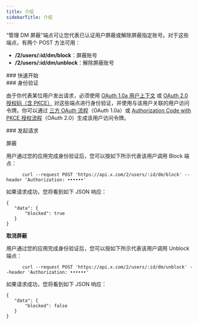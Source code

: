 ```yaml
---
title: 介绍
sidebarTitle: 介绍
---
```


“管理 DM 屏蔽”端点可让您代表已认证用户屏蔽或解除屏蔽指定账号。对于这些端点，有两个 POST 方法可用：

- **/2/users/:id/dm/block**：屏蔽账号
- **/2/users/:id/dm/unblock**：解除屏蔽账号

<div id="getting-started">
  ### 快速开始
</div>

<div id="authentication">
  ### 身份验证
</div>

由于你代表某位用户发出请求，必须使用 [OAuth 1.0a 用户上下文](/zh/resources/fundamentals/authentication#obtaining-access-tokens-using-3-legged-oauth-flow) 或 [OAuth 2.0 授权码（含 PKCE）](/zh/resources/fundamentals/authentication#oauth-2-0-authorization-code-flow-with-pkce-2) 对这些端点进行身份验证，并使用与该用户关联的用户访问令牌。你可以通过 [三方 OAuth 流程](https://developer.x.com/resources/fundamentals/authentication/obtaining-user-access-tokens)（OAuth 1.0a）或 [Authorization Code with PKCE 授权流程](/zh/resources/fundamentals/authentication#oauth-2-0-authorization-code-flow-with-pkce-2)（OAuth 2.0）生成该用户访问令牌。

<div id="making-a-request">
  ### 发起请求
</div>

屏蔽

用户通过您的应用完成身份验证后，您可以按如下所示代表该用户调用 Block 端点：

```
      curl --request POST 'https://api.x.com/2/users/:id/dm/block' --header 'Authorization: ••••••'
```

如果请求成功，您将看到如下 JSON 响应：

```
{
   "data": {
       "blocked": true
   }
}
```

**取消屏蔽**

用户通过您的应用完成身份验证后，您可以按如下所示代表该用户调用 Unblock 端点：

```
      curl --request POST 'https://api.x.com/2/users/:id/dm/unblock' --header 'Authorization: ••••••'
```

如果请求成功，您将看到如下 JSON 响应：

```
{
   "data": {
       "blocked": false
   }
}
```